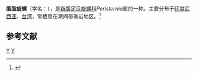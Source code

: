 {{Speciesbox
| taxon = Peristernia incarnata
| binomial_authority = (Kiener, 1840)
}}
'''胭脂旋螺'''（学名：''{{lang|la|Peristernia incarnata}}''），是[[新腹足目|新腹足目]][[旋螺科|旋螺科]]''Peristernia''属的一种。主要分布于[[印度尼西亚|印度尼西亚]]、[[台湾|台湾]]，常栖息在潮间带礁岩地区。<ref>{{cite web|url=http://shell.sinica.edu.tw/chinese/shellbase_detail.php?science_no=1140|title=国际贝库：胭脂旋螺|publisher=台湾贝类资料库|accessdate=2009-08-11}}</ref>

== 参考文献 ==
{{reflist}}
{{taxonbar}}
[[Category:_1840年描述的动物|Y]]
[[Category:細帶螺科|Y]]